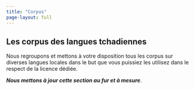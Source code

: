 ```yaml
---
title: "Corpus" 
page-layout: full
---
```


## Les corpus des langues tchadiennes

Nous regroupons et mettons à votre disposition tous les corpus sur diverses langues locales dans le but que vous puissiez les utilisez dans le respect de la licence dédiée. 

**_Nous mettons à jour cette section au fur et à mesure_**.
